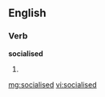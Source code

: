 ==English==

===Verb===
'''socialised'''

# {{past of|[[socialise]]}}

[[mg:socialised]]
[[vi:socialised]]
